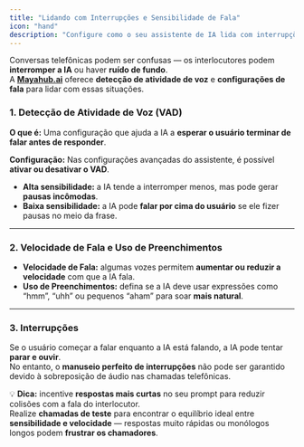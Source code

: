 ```yaml
---
title: "Lidando com Interrupções e Sensibilidade de Fala"
icon: "hand"
description: "Configure como o seu assistente de IA lida com interrupções, detecção de atividade de voz e padrões de fala. "
---
```


Conversas telefônicas podem ser confusas — os interlocutores podem **interromper a IA** ou haver **ruído de fundo**.\
A [**Mayahub.ai**](http://Mayahub.ai) oferece **detecção de atividade de voz** e **configurações de fala** para lidar com essas situações.

### 1. Detecção de Atividade de Voz (VAD)

**O que é:** Uma configuração que ajuda a IA a **esperar o usuário terminar de falar antes de responder**.

**Configuração:** Nas configurações avançadas do assistente, é possível **ativar ou desativar o VAD**.

- **Alta sensibilidade:** a IA tende a interromper menos, mas pode gerar **pausas incômodas**.
- **Baixa sensibilidade:** a IA pode **falar por cima do usuário** se ele fizer pausas no meio da frase.

---

### 2. Velocidade de Fala e Uso de Preenchimentos

- **Velocidade de Fala:** algumas vozes permitem **aumentar ou reduzir a velocidade** com que a IA fala.
- **Uso de Preenchimentos:** defina se a IA deve usar expressões como “hmm”, “uhh” ou pequenos “aham” para soar **mais natural**.

---

### 3. Interrupções

Se o usuário começar a falar enquanto a IA está falando, a IA pode tentar **parar e ouvir**.\
No entanto, o **manuseio perfeito de interrupções** não pode ser garantido devido à sobreposição de áudio nas chamadas telefônicas.

💡 **Dica:** incentive **respostas mais curtas** no seu prompt para reduzir colisões com a fala do interlocutor.\
Realize **chamadas de teste** para encontrar o equilíbrio ideal entre **sensibilidade e velocidade** — respostas muito rápidas ou monólogos longos podem **frustrar os chamadores**.